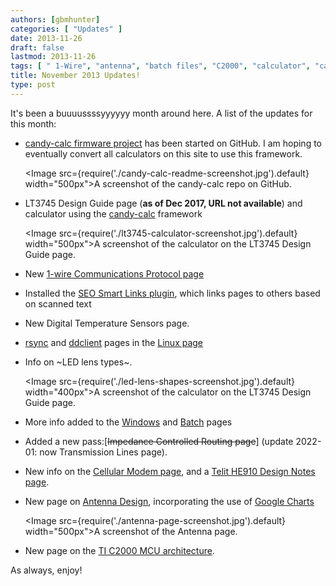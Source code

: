 ```yaml
---
authors: [gbmhunter]
categories: [ "Updates" ]
date: 2013-11-26
draft: false
lastmod: 2013-11-26
tags: [ " 1-Wire", "antenna", "batch files", "C2000", "calculator", "candy-calc", "cellular modem", "ddclient", "Google charts", "HE910", "impedance", "LEDs", "lens", "Linux", "LT3745", "MCU", "routing", "rsync", "SEO", "smart links", "teli", "updates", "Windows" ]
title: November 2013 Updates!
type: post
---
```


It's been a buuuussssyyyyyy month around here. A list of the updates for this month:

* [candy-calc firmware project](https://github.com/gbmhunter/candy-calc) has been started on GitHub. I am hoping to eventually convert all calculators on this site to use this framework.  

  	<Image src={require('./candy-calc-readme-screenshot.jpg').default} width="500px">A screenshot of the candy-calc repo on GitHub.</Image>

* LT3745 Design Guide page (**as of Dec 2017, URL not available**) and calculator using the [candy-calc](https://github.com/gbmhunter/candy-calc) framework  

  	<Image src={require('./lt3745-calculator-screenshot.jpg').default} width="500px">A screenshot of the calculator on the LT3745 Design Guide page.</Image>

* New [1-wire Communications Protocol page](/electronics/communication-protocols/1-wire-protocol/)

* Installed the [SEO Smart Links plugin](http://wordpress.org/plugins/seo-automatic-links/), which links pages to others based on scanned text

* New Digital Temperature Sensors page.

* [rsync](/programming/operating-systems/linux/programs/rsync) and [ddclient](/programming/operating-systems/linux/programs/ddclient) pages in the [Linux page](/programming/operating-systems/linux)

* Info on ~LED lens types~.

    <Image src={require('./led-lens-shapes-screenshot.jpg').default} width="400px">A screenshot of the calculator on the LT3745 Design Guide page.</Image>

* More info added to the [Windows](/programming/operating-systems/windows) and [Batch](/programming/languages/batch) pages

* Added a new pass:[<s>Impedance Controlled Routing page</s>] (update 2022-01: now Transmission Lines page).

* New info on the [Cellular Modem page](/electronics/components/cellular-modems), and a [Telit HE910 Design Notes page](/electronics/components/cellular-modems/he910-design-notes).

* New page on [Antenna Design](/electronics/circuit-design/antenna-design), incorporating the use of [Google Charts](https://developers.google.com/chart/)

  	<Image src={require('./antenna-page-screenshot.jpg').default} width="500px">A screenshot of the Antenna page.</Image>

* New page on the [TI C2000 MCU architecture](/programming/cpu-architectures/c2000).

As always, enjoy!
